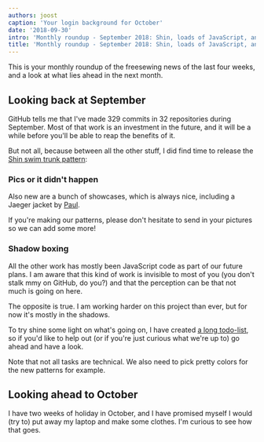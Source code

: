 ```yaml
---
authors: joost
caption: 'Your login background for October'
date: '2018-09-30'
intro: 'Monthly roundup - September 2018: Shin, loads of JavaScript, and a long TODO list'
title: 'Monthly roundup - September 2018: Shin, loads of JavaScript, and a long TODO list'
---
```


This is your monthly roundup of the freesewing news of the last four weeks, and
a look at what lies ahead in the next month.

<!-- truncate -->

## Looking back at September

GitHub tells me that I've made 329 commits in 32 repositories during September.
Most of that work is an investment in the future, and it will be a while before
you'll be able to reap the benefits of it.

But not all, because between all the other stuff, I did find time to release
the [Shin swim trunk pattern](/designs/shin):

### Pics or it didn't happen

Also new are a bunch of showcases, which is always nice, including a Jaeger
jacket by [Paul](/users/Tiger751023).

If you're making our patterns, please don't hesitate to send in your pictures
so we can add some more!

### Shadow boxing

All the other work has mostly been JavaScript code as part of our future plans.
I am aware that this kind of work is invisible to most of you (you don't stalk
mmy on GitHub, do you?) and that the perception can be that not much is going
on here.

The opposite is true. I am working harder on this project than ever, but for
now it's mostly in the shadows.

To try shine some light on what's going on, I have created [a long
todo-list](https://github.com/freesewing/todo), so if you'd like to help out
(or if you're just curious what we're up to) go ahead and have a look.

Note that not all tasks are technical. We also need to pick pretty colors for
the new patterns for example.

## Looking ahead to October

I have two weeks of holiday in October, and I have promised myself I would (try
to) put away my laptop and make some clothes. I'm curious to see how that goes.

